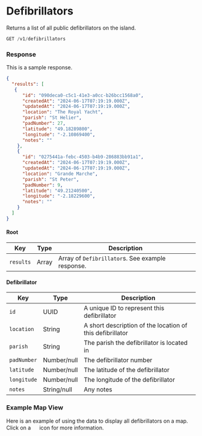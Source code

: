 
# Defibrillators

Returns a list of all public defibrillators on the island.

```jsx
GET /v1/defibrillators
```

### Response
<Tabs>
<TabItem value="res-sample-200" label="200 (OK)">

This is a sample response.

```json title="Status: 200 (OK)"
{
  "results": [
   {
      "id": "090deca0-c5c1-41e3-a0cc-b26bcc1568a0",
      "createdAt": "2024-06-17T07:19:19.000Z",
      "updatedAt": "2024-06-17T07:19:19.000Z",
      "location": "The Royal Yacht",
      "parish": "St Helier",
      "padNumber": 27,
      "latitude": "49.18289800",
      "longitude": "-2.10869400",
      "notes": ""
    },
    {
      "id": "0275441a-febc-4503-b4b9-286883bb91a1",
      "createdAt": "2024-06-17T07:19:19.000Z",
      "updatedAt": "2024-06-17T07:19:19.000Z",
      "location": "Grande Marche",
      "parish": "St Peter",
      "padNumber": 9,
      "latitude": "49.21240500",
      "longitude": "-2.18229600",
      "notes": ""
    }
  ]
}
```

</TabItem>
<TabItem value="res-schema" label="Schema">

#### Root
| Key | Type | Description |
|-----|------|-------------|
|`results`|Array|Array of `Defibrillator`s. See example response.|

#### Defibrillator
| Key | Type | Description |
|-----|------|-------------|
|`id`|UUID|A unique ID to represent this defibrillator|
|`location`|String|A short description of the location of this defibrillator|
|`parish`|String|The parish the defibrillator is located in|
|`padNumber`|Number/null|The defibrillator number|
|`latitude`|Number/null|The latitude of the defibrillator|
|`longitude`|Number/null|The longitude of the defibrillator|
|`notes`|String/null|Any notes|

</TabItem>
</Tabs>

### Example Map View
Here is an example of using the data to display all defibrillators on a map. Click on a <img src="/img/defib.png" height="15" width="15" /> icon for more information.

<DefibMap />